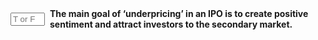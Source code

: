::: {.question-block}

<form onsubmit="event.preventDefault(); checkAnswerBox('q83','T')" style="display: flex; align-items: center; gap: 8px;">
<input type="text" id="q83" name="q83" maxlength="1" placeholder="T or F"
         style="width: 55px;" data-correct-answer="T" /> <label for="q83"><strong>The main goal of 'underpricing' in an IPO is to create positive sentiment and attract investors to the secondary market.</strong></label>
</form>

<div id="feedback-q83" class="feedback" data-status="" style="display:none;">
The sentence is TRUE. A positive first-day return generates good publicity and can create sustained buying interest in the aftermarket.
</div>
:::
